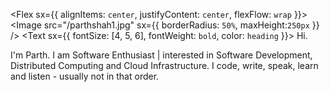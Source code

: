 
<Flex sx={{ alignItems: `center`, justifyContent: `center`, flexFlow: `wrap` }}>
<Image src="/parthshah1.jpg"  sx={{ borderRadius: `50%`, maxHeight:`250px` }} />
</Flex>
<Text sx={{ fontSize: [4, 5, 6], fontWeight: `bold`, color: `heading` }}>
  Hi.
</Text>

I'm Parth. I am Software Enthusiast | interested in Software Development, Distributed Computing and Cloud Infrastructure.
I <Link to="https://github.com/Parthashah">code</Link>, <Link to="/blog">write</Link>, speak, learn and listen - usually not in that order.
